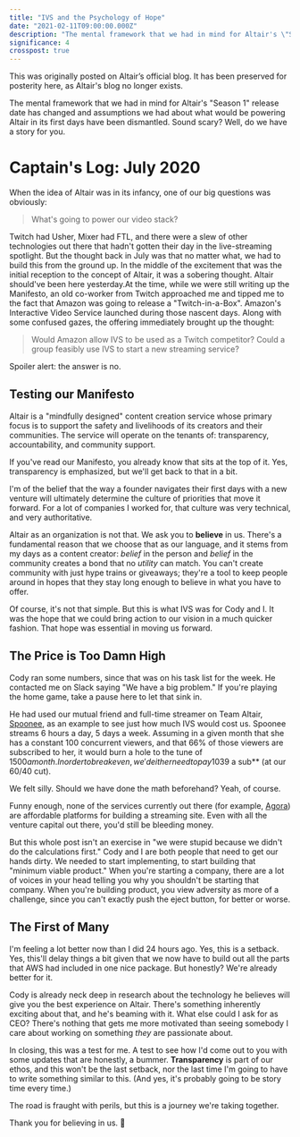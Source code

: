 ```yaml
---
title: "IVS and the Psychology of Hope"
date: "2021-02-11T09:00:00.000Z"
description: "The mental framework that we had in mind for Altair's \"Season 1\" release date has changed and assumptions we had about what would be powering Altair in its first days have been dismantled. Sound scary? Well, do we have a story for you."
significance: 4
crosspost: true
---
```


<Crosspost>This was originally posted on Altair’s official blog. It has been preserved for posterity here, as Altair's blog no longer exists.</Crosspost>

<Lead>

The mental framework that we had in mind for Altair's "Season 1" release date has changed and assumptions we had about what would be powering Altair in its first days have been dismantled. Sound scary? Well, do we have a story for you.

</Lead>

# Captain's Log: July 2020

When the idea of Altair was in its infancy, one of our big questions was obviously:

> What's going to power our video stack?

Twitch had Usher, Mixer had FTL, and there were a slew of other technologies out there that hadn't gotten their day in the live-streaming spotlight. But the thought back in July was that no matter what, we had to build this from the ground up. In the middle of the excitement that was the initial reception to the concept of Altair, it was a sobering thought. Altair should've been here yesterday.At the time, while we were still writing up the Manifesto, an old co-worker from Twitch approached me and tipped me to the fact that Amazon was going to release a "Twitch-in-a-Box". Amazon's Interactive Video Service launched during those nascent days. Along with some confused gazes, the offering immediately brought up the thought:

> Would Amazon allow IVS to be used as a Twitch competitor? Could a group feasibly use IVS to start a new streaming service?

Spoiler alert: the answer is no.

## Testing our Manifesto

Altair is a "mindfully designed" content creation service whose primary focus is to support the safety and livelihoods of its creators and their communities. The service will operate on the tenants of: transparency, accountability, and community support.

If you've read our Manifesto, you already know that sits at the top of it. Yes, transparency is emphasized, but we'll get back to that in a bit.

I'm of the belief that the way a founder navigates their first days with a new venture will ultimately determine the culture of priorities that move it forward. For a lot of companies I worked for, that culture was very technical, and very authoritative.

Altair as an organization is not that. We ask you to **believe** in us. There's a fundamental reason that we choose that as our language, and it stems from my days as a content creator: _belief_ in the person and _belief_ in the community creates a bond that no _utility_ can match. You can't create community with just hype trains or giveaways; they're a tool to keep people around in hopes that they stay long enough to believe in what you have to offer.

Of course, it's not that simple. But this is what IVS was for Cody and I. It was the hope that we could bring action to our vision in a much quicker fashion. That hope was essential in moving us forward.

## The Price is Too Damn High

Cody ran some numbers, since that was on his task list for the week. He contacted me on Slack saying "We have a big problem." If you're playing the home game, take a pause here to let that sink in.

He had used our mutual friend and full-time streamer on Team Altair, [Spoonee](https://twitter.com/spooneebard), as an example to see just how much IVS would cost us. Spoonee streams 6 hours a day, 5 days a week. Assuming in a given month that she has a constant 100 concurrent viewers, and that 66% of those viewers are subscribed to her, it would burn a hole to the tune of $1500 a month. In order to break even, we'd either need to pay 10% of the cost, or charge **$39 a sub** (at our 60/40 cut).

We felt silly. Should we have done the math beforehand? Yeah, of course.

Funny enough, none of the services currently out there (for example, [Agora](https://agora.io/)) are affordable platforms for building a streaming site. Even with all the venture capital out there, you'd still be bleeding money.

But this whole post isn't an exercise in "we were stupid because we didn't do the calculations first." Cody and I are both people that need to get our hands dirty. We needed to start implementing, to start building that "minimum viable product." When you're starting a company, there are a lot of voices in your head telling you why you shouldn't be starting that company. When you're building product, you view adversity as more of a challenge, since you can't exactly push the eject button, for better or worse.

## The First of Many

I'm feeling a lot better now than I did 24 hours ago. Yes, this is a setback. Yes, this'll delay things a bit given that we now have to build out all the parts that AWS had included in one nice package. But honestly? We're already better for it.

Cody is already neck deep in research about the technology he believes will give you the best experience on Altair. There's something inherently exciting about that, and he's beaming with it. What else could I ask for as CEO? There's nothing that gets me more motivated than seeing somebody I care about working on something _they_ are passionate about.

In closing, this was a test for me. A test to see how I'd come out to you with some updates that are honestly, a bummer. **Transparency** is part of our ethos, and this won't be the last setback, nor the last time I'm going to have to write something similar to this. (And yes, it's probably going to be story time every time.)

The road is fraught with perils, but this is a journey we're taking together.

Thank you for believing in us. 💫
